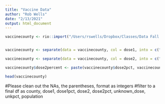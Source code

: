 ```yaml
---
title: "Vaccine Data"
author: "Rob Wells"
date: "2/13/2021"
output: html_document
---
```


```r

vaccinecounty <- rio::import("/Users/rswells/Dropbox/Classes/Data Fall 2020/ArkansasCovid/vaccine county doses_2_12raw.xlsx", skip=3, col_names = c("county", "dose1", "dose2", "dose2pct", "unknown_dose", "unkpct", "population"))


vaccinecounty <- separate(data = vaccinecounty, col = dose1, into = c("dose1x", "dose1pct"), sep = " ", extra = "merge", fill = "right")

vaccinecounty <- separate(data = vaccinecounty, col = dose2, into = c("dose2x", "dose2pctx"), sep = " ", extra = "merge", fill = "right")

vaccinecounty$dose2percent <- paste(vaccinecounty$dose2pct, vaccinecounty$dose2pctx)

head(vaccinecounty)

```
#Please clean out the NAs, the parentheses, format as integers
#filter to a final df as county, dose1, dose1pct, dose2, dose2pct, unknown_dose, unkpct, population